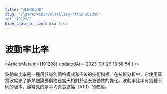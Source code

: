 ```yaml
---
title: "波動率比率"
slug: "/learn/wiki/volatility-ratio-101298"
id: "101298"
hide_table_of_contents: true
---
```



# 波動率比率

<ArticleMeta id={101298} updatedAt={'2023-09-26 13:58:54'} />
<div className='border-solid border-b border-t-0 my-4 border-[var(--ifm-color-gray-300)]' />

波動率比率是一種用於識別價格模式和突破的技術指標。在技術分析中，它使用真實波幅來了解某個證券價格在當天相對於過去波動性的變化。波動率比率有幾種不同的版本，最常見的是平均真實波幅（ATR）的改編。
